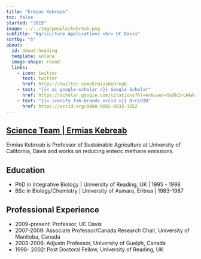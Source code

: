 ```yaml
---
title: "Ermias Kebreab"
toc: false
started: "2015"
image: ../../img/people/kebreab.png
subtitle: "Agriculture Applications <br> UC Davis"
sortby: "5"
about:
  id: about-heading
  template: solana
  image-shape: round
  links:
    - icon: twitter
      text: twitter
      href: https://twitter.com/ErmiasKebreab
    - text: "{{< ai google-scholar >}} Google Scholar"
      href: https://scholar.google.com/citations?hl=en&user=SwXk1rcAAAAJ 
    - text: "{{< iconify fa6-brands orcid >}} OrcidID"
      href: https://orcid.org/0000-0002-0833-1352
---
```



::::: {.container} 

::: {.listing-header}
## [**Science Team** | **Ermias Kebreab**](../../team.qmd#science-team)
::::

:::: {#about-heading}
::: {.about-section} 

Ermias Kebreab is Professor of Sustainable Agriculture at University of California, Davis and works on reducing enteric methane emissions.

## Education

- [PhD in Integrative Biology]{.fw-bold} | University of Reading, UK | 1995 -  1998
- [BSc in Biology/Chemistry ]{.fw-bold} | University of Asmara, Eritrea  | 1983-1987  

## Professional Experience

- [2009-present:]{.fw-bold} Professor, 	UC Davis 
- [2007-2009:]{.fw-bold} 	Associate Professor/Canada Research Chair, University of Manitoba, Canada 
- [2003-2006:]{.fw-bold} 	Adjustn Professor, University of Guelph, Canada 
- [1998- 2002:]{.fw-bold}	Post Doctoral Fellow, University of Reading, UK

:::
::::
:::::
